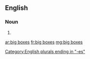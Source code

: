 ==English==

===Noun===
{{head|en|plural|head=[[big]] [[box]]es|singular|big box}}

# {{plural of|big box|lang=en}}

[[Category:English plurals ending in "-es"]]

[[ar:big boxes]]
[[fr:big boxes]]
[[mg:big boxes]]